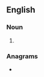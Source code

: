 ==English==

===Noun===
{{head|en|noun form}}

# {{plural of|en|darknet}}

===Anagrams===
* {{anagrams|en|a=adeknrst|Dankerts|Ekstrand}}